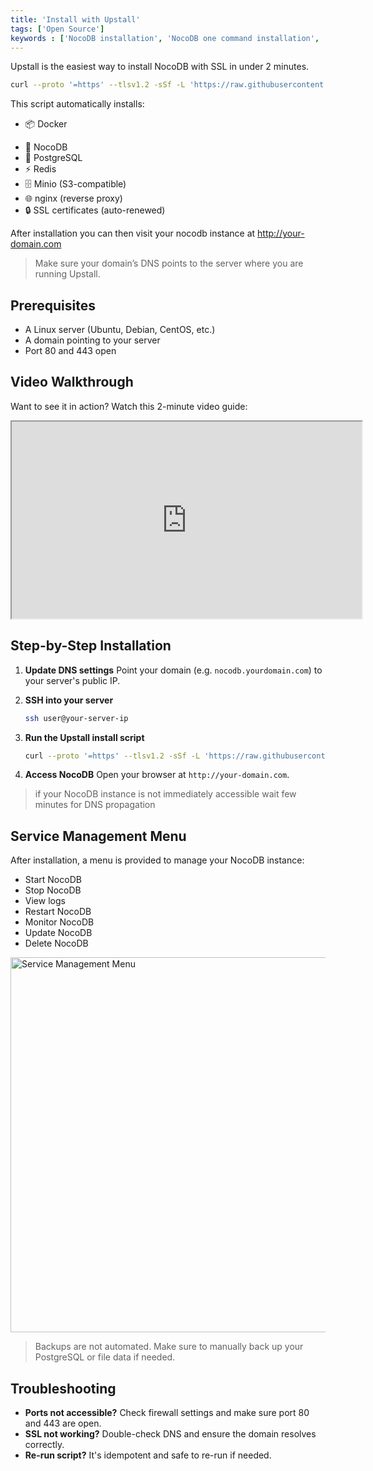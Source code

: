 ```yaml
---
title: 'Install with Upstall'
tags: ['Open Source']
keywords : ['NocoDB installation', 'NocoDB one command installation', 'NocoDB prerequisites']
---
```


Upstall is the easiest way to install NocoDB with SSL in under 2 minutes.

```bash
curl --proto '=https' --tlsv1.2 -sSf -L 'https://raw.githubusercontent.com/nocodb/nocodb/refs/heads/develop/docker-compose/1_Auto_Upstall/noco.sh' | bash -s
```

This script automatically installs:

- 📦 Docker
* 🚀 NocoDB
* 🐘 PostgreSQL
* ⚡ Redis
* 🗄 Minio (S3-compatible)
* 🌐 nginx (reverse proxy)
* 🔒 SSL certificates (auto-renewed)

After installation you can then visit your nocodb instance at http://your-domain.com

> Make sure your domain’s DNS points to the server where you are running Upstall.

## Prerequisites

* A Linux server (Ubuntu, Debian, CentOS, etc.)
* A domain pointing to your server
* Port 80 and 443 open

## Video Walkthrough

Want to see it in action? Watch this 2-minute video guide:

<iframe width="560" height="315" src="https://www.youtube.com/embed/AkOWLk7e_hk?si=5A1BMLlQHBtj_pHH" allow="accelerometer; autoplay; clipboard-write; encrypted-media; gyroscope; picture-in-picture" allowfullscreen></iframe>

## Step-by-Step Installation

1. **Update DNS settings**
   Point your domain (e.g. `nocodb.yourdomain.com`) to your server's public IP.


2. **SSH into your server**

   ```bash
   ssh user@your-server-ip
   ```

3. **Run the Upstall install script**

   ```bash
   curl --proto '=https' --tlsv1.2 -sSf -L 'https://raw.githubusercontent.com/nocodb/nocodb/refs/heads/develop/docker-compose/1_Auto_Upstall/noco.sh' | bash -s
   ```

4. **Access NocoDB**
   Open your browser at `http://your-domain.com`.

> if your NocoDB instance is not immediately accessible wait few minutes for DNS propagation

## Service Management Menu

After installation, a menu is provided to manage your NocoDB instance:

* Start NocoDB
* Stop NocoDB
* View logs
* Restart NocoDB
* Monitor NocoDB
* Update NocoDB
* Delete NocoDB

<img src="/img/v2/engineering/service-mgmt-menu.png" alt="Service Management Menu" width="600"/>

> Backups are not automated. Make sure to manually back up your PostgreSQL or file data if needed.

## Troubleshooting

* **Ports not accessible?** Check firewall settings and make sure port 80 and 443 are open.
* **SSL not working?** Double-check DNS and ensure the domain resolves correctly.
* **Re-run script?** It's idempotent and safe to re-run if needed.
